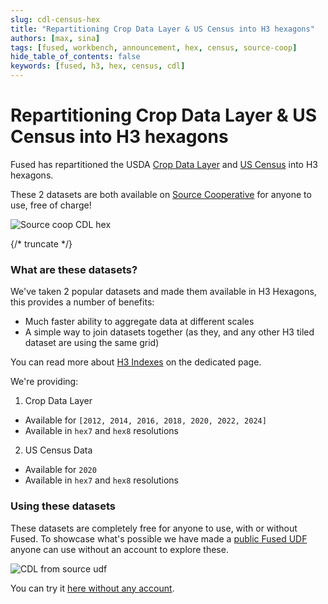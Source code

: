 ```yaml
---
slug: cdl-census-hex
title: "Repartitioning Crop Data Layer & US Census into H3 hexagons"
authors: [max, sina]
tags: [fused, workbench, announcement, hex, census, source-coop]
hide_table_of_contents: false
keywords: [fused, h3, hex, census, cdl]
---
```


# Repartitioning Crop Data Layer & US Census into H3 hexagons

Fused has repartitioned the USDA [Crop Data Layer](https://pdi.scinet.usda.gov/portal/apps/sites/#/cropcros) and [US Census](https://data.census.gov/) into H3 hexagons.

These 2 datasets are both available on [Source Cooperative](https://source.coop/repositories/fused/hex/description) for anyone to use, free of charge!

![Source coop CDL hex](/img/blog/2025-05-06-cdl-census-hex/source_coop_cdl_census.png)

{/* truncate */}

### What are these datasets?

We've taken 2 popular datasets and made them available in H3 Hexagons, this provides a number of benefits:
- Much faster ability to aggregate data at different scales
- A simple way to join datasets together (as they, and any other H3 tiled dataset are using the same grid)

You can read more about [H3 Indexes](https://h3geo.org/) on the dedicated page.

We're providing:

1. Crop Data Layer

- Available for `[2012, 2014, 2016, 2018, 2020, 2022, 2024]`
- Available in `hex7` and `hex8` resolutions

2. US Census Data

- Available for `2020`
- Available in `hex7` and `hex8` resolutions

### Using these datasets

These datasets are completely free for anyone to use, with or without Fused. To showcase what's possible we have made a [public Fused UDF](https://www.fused.io/workbench/catalog/CDL_from_source_coop-d6f88129-73e3-469b-8ac4-7793c2acbeed) anyone can use without an account to explore these.

![CDL from source udf](/img/blog/2025-05-06-cdl-census-hex/cdl_from_source_udf.png)

You can try it [here without any account](https://www.fused.io/workbench/catalog/CDL_from_source_coop-d6f88129-73e3-469b-8ac4-7793c2acbeed).

